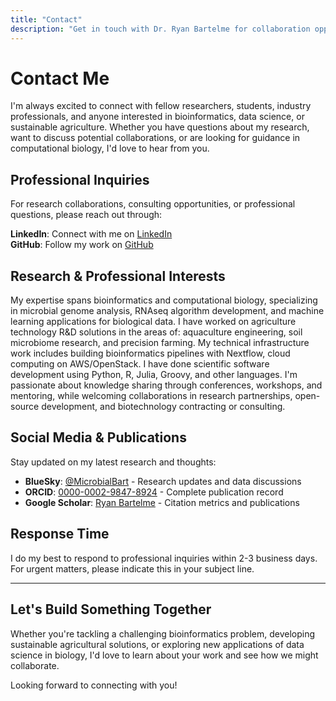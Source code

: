 ```yaml
---
title: "Contact"
description: "Get in touch with Dr. Ryan Bartelme for collaboration opportunities, questions, or discussions about bioinformatics and sustainable agriculture."
---
```


# Contact Me

I'm always excited to connect with fellow researchers, students, industry professionals, and anyone interested in bioinformatics, data science, or sustainable agriculture. Whether you have questions about my research, want to discuss potential collaborations, or are looking for guidance in computational biology, I'd love to hear from you.

## Professional Inquiries

For research collaborations, consulting opportunities, or professional questions, please reach out through:

**LinkedIn**: Connect with me on [LinkedIn](https://linkedin.com/in/ryanbartelme)  
**GitHub**: Follow my work on [GitHub](https://github.com/rbartelme)  

## Research & Professional Interests

My expertise spans bioinformatics and computational biology, specializing in microbial genome analysis, RNAseq algorithm development, and machine learning applications for biological data. I have worked on agriculture technology R&D solutions in the areas of: aquaculture engineering, soil microbiome research, and precision farming. My technical infrastructure work includes building bioinformatics pipelines with Nextflow, cloud computing on AWS/OpenStack. I have done scientific software development using Python, R, Julia, Groovy, and other languages. I'm passionate about knowledge sharing through conferences, workshops, and mentoring, while welcoming collaborations in research partnerships, open-source development, and biotechnology contracting or consulting.

## Social Media & Publications

Stay updated on my latest research and thoughts:

- **BlueSky**: [@MicrobialBart](https://bsky.app/MicrobialBart) - Research updates and data discussions
- **ORCID**: [0000-0002-9847-8924](https://orcid.org/0000-0002-9847-8924) - Complete publication record
- **Google Scholar**: [Ryan Bartelme](https://scholar.google.com/citations?user=zkKcdmcAAAAJ) - Citation metrics and publications

## Response Time

I do my best to respond to professional inquiries within 2-3 business days. For urgent matters, please indicate this in your subject line.


---

## Let's Build Something Together

Whether you're tackling a challenging bioinformatics problem, developing sustainable agricultural solutions, or exploring new applications of data science in biology, I'd love to learn about your work and see how we might collaborate.

Looking forward to connecting with you!